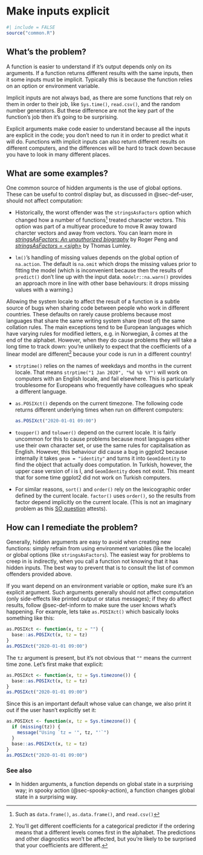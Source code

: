 # Make inputs explicit {#sec-inputs-explicit}

```r
#| include = FALSE
source("common.R")
```

## What's the problem?

A function is easier to understand if it's output depends only on its arguments.
If a function returns different results with the same inputs, then it some inputs must be implicit.
Typically this is because the function relies on an option or environment variable.

Implicit inputs are not always bad, as there are some functions that rely on them in order to their job, like `Sys.time()`, `read.csv()`, and the random number generators.
But these difference are not the key part of the function's job then it's going to be surprising.

Explicit arguments make code easier to understand because all the inputs are explicit in the code; you don't need to run it in order to predict what it will do.
Functions with implicit inputs can also return different results on different computers, and the differences will be hard to track down because you have to look in many different places.

## What are some examples?

One common source of hidden arguments is the use of global options.
These can be useful to control display but, as discussed in @sec-def-user, should not affect computation:

-   Historically, the worst offender was the `stringsAsFactors` option which changed how a number of functions[^args-hidden-1] treated character vectors.
    This option was part of a multiyear procedure to move R away toward charcter vectors and away from vectors.
    You can learn more in [*stringsAsFactors: An unauthorized biography*](https://simplystatistics.org/posts/2015-07-24-stringsasfactors-an-unauthorized-biography/) by Roger Peng and [*stringsAsFactors = \<sigh\>*](http://notstatschat.tumblr.com/post/124987394001/stringsasfactors-sigh) by Thomas Lumley.

-   `lm()`'s handling of missing values depends on the global option of `na.action`.
    The default is `na.omit` which drops the missing values prior to fitting the model (which is inconvenient because then the results of `predict()` don't line up with the input data.
    `modelr::na.warn()` provides an approach more in line with other base behaviours: it drops missing values with a warning.)

[^args-hidden-1]: Such as `data.frame()`, `as.data.frame()`, and `read.csv()`

Allowing the system locale to affect the result of a function is a subtle source of bugs when sharing code between people who work in different countries.
These defaults on rarely cause problems because most languages that share the same writing system share (most of) the same collation rules.
The main exceptions tend to be European languages which have varying rules for modified letters, e.g. in Norwegian, å comes at the end of the alphabet.
However, when they do cause problems they will take a long time to track down: you're unlikely to expect that the coefficients of a linear model are different[^args-hidden-2] because your code is run in a different country!

[^args-hidden-2]: You'll get different coefficients for a categorical predictor if the ordering means that a different levels comes first in the alphabet.
    The predictions and other diagnostics won't be affected, but you're likely to be surprised that your coefficients are different.

-   `strptime()` relies on the names of weekdays and months in the current locale.
    That means `strptime("1 Jan 2020", "%d %b %Y")` will work on computers with an English locale, and fail elsewhere.
    This is particularly troublesome for Europeans who frequently have colleagues who speak a different language.

-   `as.POSIXct()` depends on the current timezone.
    The following code returns different underlying times when run on different computers:

    ```r
    as.POSIXct("2020-01-01 09:00")
    ```

-   `toupper()` and `tolower()` depend on the current locale.
    It is fairly uncommon for this to cause problems because most languages either use their own character set, or use the same rules for capitalisation as English.
    However, this behaviour did cause a bug in ggplot2 because internally it takes `geom = "identity"` and turns it into `GeomIdentity` to find the object that actually does computation.
    In Turkish, however, the upper case version of i is İ, and `Geomİdentity` does not exist.
    This meant that for some time ggplot2 did not work on Turkish computers.

-   For similar reasons, `sort()` and `order()` rely on the lexicographic order defined by the current locale.
    `factor()` uses `order()`, so the results from factor depend implicitly on the current locale.
    (This is not an imaginary problem as this [SO question](https://stackoverflow.com/questions/39339489) attests).

## How can I remediate the problem?

Generally, hidden arguments are easy to avoid when creating new functions: simply refrain from using environment variables (like the locale) or global options (like `stringsAsFactors`).
The easiest way for problems to creep in is indirectly, when you call a function not knowing that it has hidden inputs.
The best way to prevent that is to consult the list of common offenders provided above.

If you want depend on an environment variable or option, make sure it's an explicit argument.
Such arguments generally should not affect computation (only side-effects like printed output or status messages); if they do affect results, follow @sec-def-inform to make sure the user knows what's happening.
For example, lets take `as.POSIXct()` which basically looks something like this:

```r
as.POSIXct <- function(x, tz = "") {
  base::as.POSIXct(x, tz = tz)
}
as.POSIXct("2020-01-01 09:00")
```

The `tz` argument is present, but it's not obvious that `""` means the currrent time zone.
Let's first make that explicit:

```r
as.POSIXct <- function(x, tz = Sys.timezone()) {
  base::as.POSIXct(x, tz = tz)
}
as.POSIXct("2020-01-01 09:00")
```

Since this is an important default whose value can change, we also print it out if the user hasn't explicitly set it:

```r
as.POSIXct <- function(x, tz = Sys.timezone()) {
  if (missing(tz)) {
    message("Using `tz = '", tz, "'`")
  }
  base::as.POSIXct(x, tz = tz)
}
as.POSIXct("2020-01-01 09:00")
```

### See also

-   In hidden arguments, a function depends on global state in a surprising way; in spooky action (@sec-spooky-action), a function changes global state in a surprising way.
